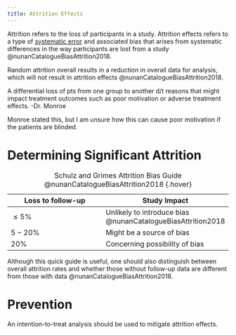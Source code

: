 ```yaml
---
title: Attrition Effects
---
```


Attrition refers to the loss of participants in a study.
Attrition effects refers to a type of [systematic error]({{< var ref-error.systematic >}}) and associated bias that arises from systematic differences in the way participants are lost from a study @nunanCatalogueBiasAttrition2018. 


:::{.callout-note}
Random attrition overall results in a reduction in overall data for analysis, which will not result in attrition effects @nunanCatalogueBiasAttrition2018.
:::






:::{.callout-note}
A differential loss of pts from one group to another d/t reasons that might impact treatment outcomes such as poor motivation or adverse treatment effects. -Dr. Monroe

Monroe stated this, but I am unsure how this can cause poor motivation if the patients are blinded.
:::

# Determining Significant Attrition

| Loss to follow-up | Study Impact |
|-|-|
| $\leq 5\%$ | Unlikely to introduce bias @nunanCatalogueBiasAttrition2018
| $5-20\%$ | Might be a source of bias |
| $20\%$ | Concerning possibility of bias|
: Schulz and Grimes Attrition Bias Guide @nunanCatalogueBiasAttrition2018 {.hover}

Although this quick guide is useful, one should also distinguish between overall attrition rates and whether those without follow-up data are different from those with data @nunanCatalogueBiasAttrition2018.


<!--
# Impact

Whether the attrition effect overemphasizes or underemphasizes the results depends on the individual study.

:::{layout-ncol="2"}

### Overemphasize 

- If patients experience negative results from an intervention, they could leave the study and only the patients with positive responses are followed up


### Underemphasize
:::
-->





# Prevention

An intention-to-treat analysis should be used to mitigate attrition effects.